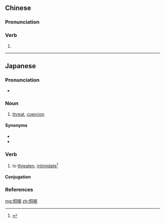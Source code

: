 ==Chinese==
{{zh-forms}}

===Pronunciation===
{{zh-pron
|m=dònghè
|cat=v
}}

===Verb===
{{zh-verb}}

# {{zh-alt-form|恫嚇|to [[intimidate]]}}

----

==Japanese==
{{ja-kanjitab|どう|かつ|yomi=o}}

===Pronunciation===
* {{ja-pron|どうかつ|y=o|acc=0|acc_ref=NHK}}

===Noun===
{{ja-noun|どうかつ}}

# [[threat]], [[coercion]]
#: {{ja-usex|'''恫喝'''には応じない。|'''どうかつ''' に は おうじない。|We will not succumb to such a threat.}}

====Synonyms====
* {{ja-r|脅迫|きょうはく}}
* {{ja-r|脅す|おどす}}

===Verb===
{{ja-verb-suru|tr=trans|どうかつ}}

# to [[threaten]], [[intimidate]]<ref>{{R:Shogakukan}}</ref>

====Conjugation====
{{ja-suru|どうかつ}}

===References===
<references/>

[[mg:恫喝]]
[[zh:恫喝]]